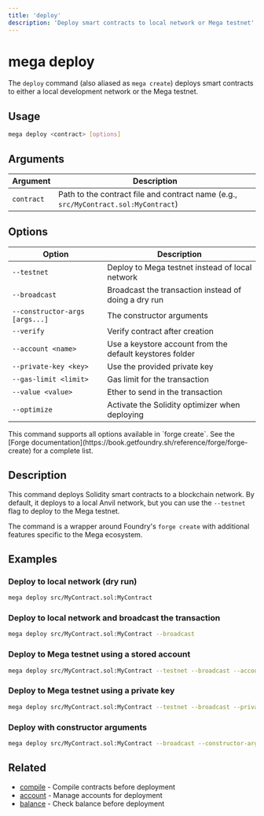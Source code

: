 ```yaml
---
title: 'deploy'
description: 'Deploy smart contracts to local network or Mega testnet'
---
```


# mega deploy

The `deploy` command (also aliased as `mega create`) deploys smart contracts to either a local development network or the Mega testnet.

## Usage

```bash
mega deploy <contract> [options]
```

## Arguments

| Argument | Description |
| -------- | ----------- |
| `contract` | Path to the contract file and contract name (e.g., `src/MyContract.sol:MyContract`) |

## Options

| Option | Description |
| ------ | ----------- |
| `--testnet` | Deploy to Mega testnet instead of local network |
| `--broadcast` | Broadcast the transaction instead of doing a dry run |
| `--constructor-args [args...]` | The constructor arguments |
| `--verify` | Verify contract after creation |
| `--account <name>` | Use a keystore account from the default keystores folder |
| `--private-key <key>` | Use the provided private key |
| `--gas-limit <limit>` | Gas limit for the transaction |
| `--value <value>` | Ether to send in the transaction |
| `--optimize` | Activate the Solidity optimizer when deploying |

<Note>
  This command supports all options available in `forge create`. See the 
  [Forge documentation](https://book.getfoundry.sh/reference/forge/forge-create) for a complete list.
</Note>

## Description

This command deploys Solidity smart contracts to a blockchain network. By default, it deploys to a local Anvil network, but you can use the `--testnet` flag to deploy to the Mega testnet.

The command is a wrapper around Foundry's `forge create` with additional features specific to the Mega ecosystem.

## Examples

### Deploy to local network (dry run)

```bash
mega deploy src/MyContract.sol:MyContract
```

### Deploy to local network and broadcast the transaction

```bash
mega deploy src/MyContract.sol:MyContract --broadcast
```

### Deploy to Mega testnet using a stored account

```bash
mega deploy src/MyContract.sol:MyContract --testnet --broadcast --account <account-name>
```

### Deploy to Mega testnet using a private key

```bash
mega deploy src/MyContract.sol:MyContract --testnet --broadcast --private-key <private-key>
```

### Deploy with constructor arguments

```bash
mega deploy src/MyContract.sol:MyContract --broadcast --constructor-args "Hello World" 123
```

## Related

- [compile](/commands/compile) - Compile contracts before deployment
- [account](/commands/account) - Manage accounts for deployment
- [balance](/commands/balance) - Check balance before deployment